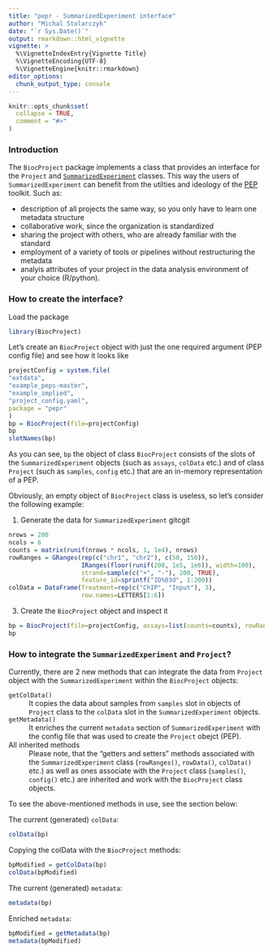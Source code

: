 ```yaml
---
title: "pepr - SummarizedExperiment interface"
author: "Michal Stolarczyk"
date: "`r Sys.Date()`"
output: rmarkdown::html_vignette
vignette: >
  %\VignetteIndexEntry{Vignette Title}
  %\VignetteEncoding{UTF-8}
  %\VignetteEngine{knitr::rmarkdown}
editor_options: 
  chunk_output_type: console
---
```


```r
knitr::opts_chunk$set(
  collapse = TRUE,
  comment = "#>"
)
```

### Introduction

The `BiocProject` package implements a class that provides an interface for the `Project` and [`SummarizedExperiment`](https://bioconductor.org/packages/release/bioc/html/SummarizedExperiment.html) classes. This way the users of `SummarizedExperiment` can benefit from the utilties and ideology of the [PEP](https://pepkit.github.io/) toolkit. Such as: 

* description of all projects the same way, so you only have to learn one metadata structure
* collaborative work, since the organization is standardized
* sharing the project with others, who are already familiar with the standard
* employment of a variety of tools or pipelines without restructuring the metadata
* analyis attributes of your project in the data analysis environment of your choice (R/python).

### How to create the interface?

Load the package
```r
library(BiocProject)
```
Let's create an `BiocProject` object with just the one required argument (PEP config file) and see how it looks like
```r
projectConfig = system.file(
"extdata",
"example_peps-master",
"example_implied",
"project_config.yaml",
package = "pepr"
)
bp = BiocProject(file=projectConfig)
bp
slotNames(bp)
```
As you can see, `bp` the object of class `BiocProject` consists of the slots of the `SummarizedExperiment` objects (such as `assays`, `colData` etc.) and of class `Project` (such as `samples`, `config` etc.) that are an in-memory representation of a PEP.

Obviously, an empty object of `BiocProject` class is useless, so let's consider the following example:

1. Generate the data for `SummarizedExperiment`
gitcgit 
```r
nrows = 200
ncols = 6
counts = matrix(runif(nrows * ncols, 1, 1e4), nrows)
rowRanges = GRanges(rep(c("chr1", "chr2"), c(50, 150)),
                    IRanges(floor(runif(200, 1e5, 1e6)), width=100),
                    strand=sample(c("+", "-"), 200, TRUE),
                    feature_id=sprintf("ID%03d", 1:200))
colData = DataFrame(Treatment=rep(c("ChIP", "Input"), 3),
                    row.names=LETTERS[1:6])

```

3. Create the `BiocProject` object and inspect it

```r
bp = BiocProject(file=projectConfig, assays=list(counts=counts), rowRanges=rowRanges, colData=colData)
bp
```

### How to integrate the `SummarizedExperiment` and `Project`?

Currently, there are 2 new methods that can integrate the data from `Project` object with the `SummarizedExperiment` within the `BiocProject` objects: 
<dl>
  <dt>`getColData()`</dt>
  <dd>It copies the data about samples from `samples` slot in objects of `Project` class to the `colData` slot in the `SummarizedExperiment` objects.</dd>

  <dt>`getMetadata()`</dt>
  <dd>It enriches the current `metadata` section of `SummarizedExperiment` with the config file that was used to create the `Project` obejct (PEP).</dd>
  
  <dt>All inherited methods</dt>
  <dd>Please note, that the "getters and setters" methods associated with the `SummarizedExperiment` class (`rowRanges()`, `rowData()`, `colData()` etc.) as well as ones associate with the `Project` class (`samples()`, `config()` etc.) are inherited and work with the `BiocProject` class objects.</dd>
</dl>

To see the above-mentioned methods in use, see the section below:

The current (generated) `colData`:

```r
colData(bp)
```

Copying the colData with the `BiocProject` methods:

```r
bpModified = getColData(bp)
colData(bpModified)
```


The current (generated) `metadata`:

```r
metadata(bp)
```

Enriched `metadata`:

```r
bpModified = getMetadata(bp)
metadata(bpModified)
```


